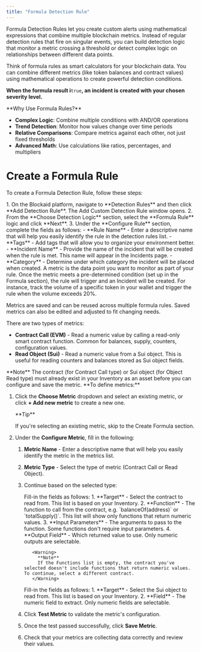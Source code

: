```yaml
---
title: "Formula Detection Rule"
---
```


Formula Detection Rules let you create custom alerts using mathematical expressions that combine multiple blockchain metrics. Instead of regular detection rules that fire on singular events, you can build detection logic that monitor a metric crossing a threshold or detect complex logic on relationships between different data points.

Think of formula rules as smart calculators for your blockchain data. You can combine different metrics (like token balances and contract values) using mathematical operations to create powerful detection conditions.

**When the formula result i**`true`**, an incident is created with your chosen severity level.**

<Tip>
  **Why Use Formula Rules?**

  - **Complex Logic**: Combine multiple conditions with AND/OR operations
  - **Trend Detection**: Monitor how values change over time periods
  - **Relative Comparisons**: Compare metrics against each other, not just fixed thresholds
  - **Advanced Math**: Use calculations like ratios, percentages, and multipliers
</Tip>


<MySnippet />

# Create a Formula Rule

To create a Formula Detection Rule, follow these steps:

<Accordion title="Step 1: Create a New Rule">
  1. On the Blockaid platform, navigate to **Detection Rules** and then click **Add Detection Rule**.
     The Add Custom Detection Rule window opens.
  2. From the **Choose Detection Logic** section, select the **Formula Rule** logic and click **Next**.
  3. Under the **Configure Rule** section, complete the fields as follows:
     - **Rule Name** - Enter a descriptive name that will help you easily identify the rule in the detection rules list.
     - **Tags** - Add tags that will allow you to organize your environment better.
     - **Incident Name** - Provide the name of the incident that will be created when the rule is met. This name will appear in the Incidents page.
     - **Category** - Determine under which category the incident will be placed when created.
</Accordion>

<Accordion title="Step 2: Define Metrics">
  A metric is the data point you want to monitor as part of your rule. Once the metric meets a pre-determined condition (set up in the Formula section), the rule will trigger and an Incident will be created. For instance, track the volume of a specific token in your wallet and trigger the rule when the volume exceeds 20%.

  Metrics are saved and can be reused across multiple formula rules. Saved metrics can also be edited and adjusted to fit changing needs.

  There are two types of metrics:

  - **Contract Call (EVM)** - Read a numeric value by calling a read-only smart contract function. Common for balances, supply, counters, configuration values.
  - **Read Object (Sui)** - Read a numeric value from a Sui object. This is useful for reading counters and balances stored as Sui object fields.

  <Warning>
    **Note**
    The contract (for Contract Call type) or Sui object (for Object Read type) must already exist in your Inventory as an asset before you can configure and save the metric.
  </Warning>
  **To define metrics:**

  1. Click the **Choose Metric** dropdown and select an existing metric, or click **\+ Add new metric** to create a new one.

     <Tip>
       **Tip**

       If you're selecting an existing metric, skip to the Create Formula section.
     </Tip>
  2. Under the **Configure Metric**, fill in the following:
     1. **Metric Name** - Enter a descriptive name that will help you easily identify the metric in the metrics list.
     2. **Metric Type** - Select the type of metric (Contract Call or Read Object).
     3. Continue based on the selected type:

        <Tabs>
          <Tab title="Contract Call (EVM)">
            Fill-in the fields as follows:
            1. **Target** - Select the contract to read from. This list is based on your Inventory.
            2. **Function** - The function to call from the contract, e.g. `balanceOf(address)` or `totalSupply()`. This list will show only functions that return numeric values.
            3. **Input Parameters** - The arguments to pass to the function. Some functions don't require input parameters.
            4. **Output Field** - Which returned value to use. Only numeric outputs are selectable.

               <Warning>
                 **Note**
                 If the Functions list is empty, the contract you've selected doesn't include functions that return numeric values. To continue, select a different contract.
               </Warning>
          </Tab>
          <Tab title="Read Object (Sui)">
            Fill-in the fields as follows:
            1. **Target** - Select the Sui object to read from. This list is based on your Inventory.
            2. **Field** - The numeric field to extract. Only numeric fields are selectable.
          </Tab>
        </Tabs>
     4. Click **Test Metric** to validate the metric's configuration.
     5. Once the test passed successfully, click **Save Metric**.
     6. Check that your metrics are collecting data correctly and review their values.
</Accordion>